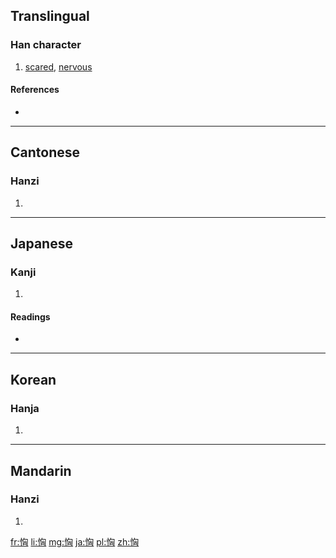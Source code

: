 ==Translingual==

===Han character===
{{Han char|rn=61|rad=心|as=06|sn=9|four=9702<sub>0</sub>|canj=心心山大 (PPUK)}}

# [[scared]], [[nervous]]

====References====
* {{Han ref|kx=0384.300|dkj=10573|dj=0715.130|hdz=42298.010|uh=605F|ud=24671|bh=CECC|bd=52940}}

----

==Cantonese==

===Hanzi===
{{yue-hanzi|jyut=|y=hung1}}

# {{defn|Cantonese|sort=心06}}

----

==Japanese==

===Kanji===
{{ja-kanji|grade=|rs=心06}}

# {{defn|Japanese|sort=心06}}

====Readings====
* {{ja-readings|on=[[きょう]] (kyō)|kun=[[おそれる]] (osoreru)}}

----

==Korean==

===Hanja===
{{ko-hanja|hangeul=흉|eumhun=|rv=hyung|mr=hyung|y=hyung}}

# {{defn|Korean|sort=心06}}

----

==Mandarin==

===Hanzi===
{{cmn-hanzi|pin=[[xiōng]] ([[xiong1]])|wg=hsiung<sup>1</sup>}}

# {{defn|Mandarin|sort=心06}}

[[fr:恟]]
[[li:恟]]
[[mg:恟]]
[[ja:恟]]
[[pl:恟]]
[[zh:恟]]